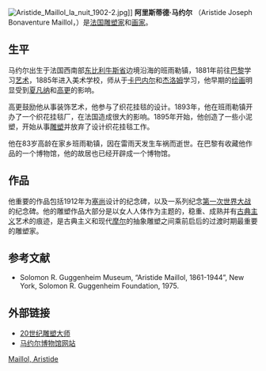 [[File:Aristide_Maillol_la_nuit_1902-2.jpg|thumb]]]]
'''阿里斯蒂德·马约尔''' （Aristide Joseph Bonaventure Maillol，{{bd|1861年|12月8日|1944年|9月27日|catIdx=}}）是[[法国|法国]][[雕塑家|雕塑家]]和[[画家|画家]]。

== 生平 ==
马约尔出生于法国西南部[[东比利牛斯省|东比利牛斯省]]边境沿海的班雨勒镇，1881年前往[[巴黎|巴黎]]学习[[艺术|艺术]]，1885年进入美术学校，师从于[[卡巴内尔|卡巴内尔]]和[[杰洛姆|杰洛姆]]学习，他早期的[[绘画|绘画]]明显受到[[夏凡纳|夏凡纳]]和[[高更|高更]]的影响。

高更鼓励他从事装饰艺术，他参与了织花挂毯的设计。1893年，他在班雨勒镇开办了一个织花挂毯厂，在法国造成很大的影响。1895年开始，他创造了一些小泥塑，开始从事[[雕塑|雕塑]]并放弃了设计织花挂毯工作。

他在83岁高龄在家乡班雨勒镇，因在雷雨天发生车祸而逝世。在巴黎有收藏他作品的一个博物馆，他的故居也已经开辟成一个博物馆。

== 作品 ==
他重要的作品包括1912年为[[塞尚|塞尚]]设计的纪念碑，以及一系列纪念[[第一次世界大战|第一次世界大战]]的纪念碑。他的雕塑作品大部分是以女人人体作为主题的，稳重、成熟并有[[古典主义|古典主义]]艺术的痕迹，是古典主义和现代[[摩尔|摩尔]]的抽象雕塑之间乘前启后的过渡时期最重要的雕塑家。

== 参考文献 ==
* Solomon R. Guggenheim Museum, “Aristide Maillol, 1861-1944”, New York, Solomon R. Guggenheim Foundation, 1975.

== 外部链接 ==
{{commonscat|Aristide Maillol}}
* [http://www.ilovefiguresculpture.com/masters/maillol/maillol.html 20世纪雕塑大师] {{Wayback|url=http://www.ilovefiguresculpture.com/masters/maillol/maillol.html |date=20100117163956 }}
* [https://web.archive.org/web/20080222004819/http://www.museemaillol.com/index2.html 马约尔博物馆网站]

{{Authority control}}
[[Category:法国雕塑家|Maillol, Aristide]]